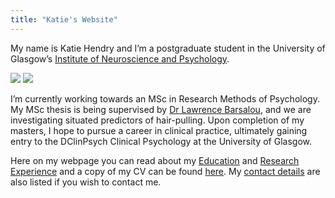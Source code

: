 ```yaml
---
title: "Katie's Website"
---
```


My name is Katie Hendry and I'm a postgraduate student in the University of Glasgow's [Institute of Neuroscience and Psychology](http://www.gla.ac.uk/researchinstitutes/neurosciencepsychology/).



![](images/graduationpic.jpg =200x40)
![](images/posterpic.jpg =200x40)



I'm currently working towards an MSc in Research Methods of Psychology. My MSc thesis is being supervised by [Dr Lawrence Barsalou](http://barsaloulab.org/lab-members/lawrence-barsalou/), and we are investigating situated predictors of hair-pulling. Upon completion of my masters, I hope to pursue a career in clinical practice, ultimately gaining entry to the DClinPsych Clinical Psychology at the University of Glasgow.

Here on my webpage you can read about my [Education](education.html) and [Research Experience](researchexperience.html) and a copy of my CV can be found [here](CV Final PDF.pdf). My [contact details](contactdetails.html) are also listed if you wish to contact me.
